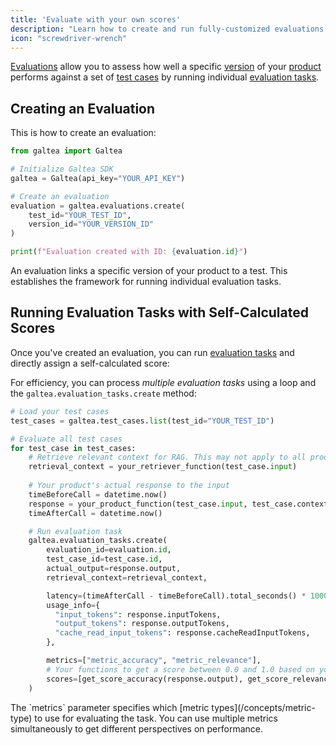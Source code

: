 ```yaml
---
title: 'Evaluate with your own scores'
description: "Learn how to create and run fully-customized evaluations with custom metrics and self-calculated scores"
icon: "screwdriver-wrench"
---
```


[Evaluations](/concepts/product/evaluation) allow you to assess how well a specific [version](/concepts/product/version) of your [product](/concepts/product) performs against a set of [test cases](/concepts/product/test/case) by running individual [evaluation tasks](/concepts/product/evaluation/task).

## Creating an Evaluation

This is how to create an evaluation:

  ```python
  from galtea import Galtea

  # Initialize Galtea SDK
  galtea = Galtea(api_key="YOUR_API_KEY")

  # Create an evaluation
  evaluation = galtea.evaluations.create(
      test_id="YOUR_TEST_ID",
      version_id="YOUR_VERSION_ID"
  )

  print(f"Evaluation created with ID: {evaluation.id}")
  ```
  <Info>
    An evaluation links a specific version of your product to a test. This establishes the framework for running individual evaluation tasks.
  </Info>

## Running Evaluation Tasks with Self-Calculated Scores

Once you've created an evaluation, you can run [evaluation tasks](/concepts/product/evaluation/task) and directly assign a self-calculated score:

For efficiency, you can process *multiple evaluation tasks* using a loop and the `galtea.evaluation_tasks.create` method:

```python
# Load your test cases
test_cases = galtea.test_cases.list(test_id="YOUR_TEST_ID")

# Evaluate all test cases
for test_case in test_cases:
    # Retrieve relevant context for RAG. This may not apply to all products.
    retrieval_context = your_retriever_function(test_case.input)
    
    # Your product's actual response to the input
    timeBeforeCall = datetime.now()
    response = your_product_function(test_case.input, test_case.context, retrieval_context)
    timeAfterCall = datetime.now()

    # Run evaluation task
    galtea.evaluation_tasks.create(
        evaluation_id=evaluation.id,
        test_case_id=test_case.id,
        actual_output=response.output,
        retrieval_context=retrieval_context,

        latency=(timeAfterCall - timeBeforeCall).total_seconds() * 1000,
        usage_info={
          "input_tokens": response.inputTokens,
          "output_tokens": response.outputTokens,
          "cache_read_input_tokens": response.cacheReadInputTokens,
        },

        metrics=["metric_accuracy", "metric_relevance"],
        # Your functions to get a score between 0.0 and 1.0 based on your criteria. 
        scores=[get_score_accuracy(response.output), get_score_relevance(response.output)],
    )
```

<Note>
  The `metrics` parameter specifies which [metric types](/concepts/metric-type) to use for evaluating the task. You can use multiple metrics simultaneously to get different perspectives on performance.
</Note>
